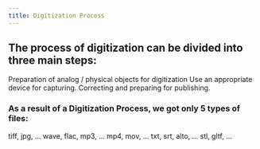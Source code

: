 ```yaml
---
title: Digitization Process
---
```



## The process of digitization can be divided into three main steps:

<CardGrid stagger>
    <Card title="1. Preparation" icon="approve-check">
        Preparation of analog / physical objects for digitization
    </Card>
    <Card title="2. Capturing" icon="add-document">
        Use an appropriate device for capturing.
    </Card>
    <Card title="3. Editing" icon="setting">
        Correcting and preparing for publishing.
    </Card>
</CardGrid>

### As a result of a Digitization Process, we got only 5 types of files:

<CardGrid stagger>
    <Card title="1. IMAGE FILES" icon="information">
        tiff, jpg, ...
    </Card>
    <Card title="2. AUDIO FILES" icon="information">
        wave, flac, mp3, ...
    </Card>
    <Card title="3. VIDEO FILES" icon="information">
        mp4, mov, ...
    </Card>
   <Card title="4. TEXT FILES" icon="information">
        txt, srt, alto, ...
    </Card>
    <Card title="5. 3D FILES" icon="information">
        stl, gltf, ...
    </Card>
</CardGrid>
